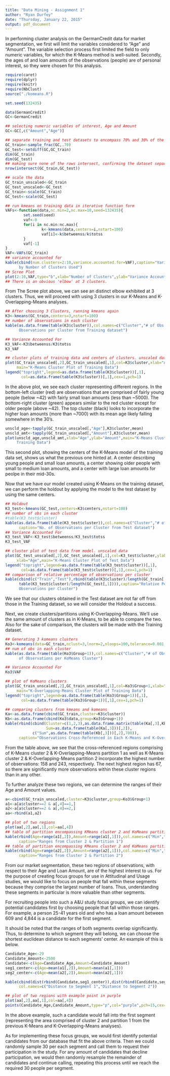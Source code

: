 ---
title: "Data Mining - Assignment 1"
author: "Ryan Durfey"
date: "Thursday, January 22, 2015"
output: pdf_document
---

In performing cluster analysis on the GermanCredit data for market segmentation, we first will limit the variables considered to "Age" and "Amount". The variable selection process first limited the field to only numeric variables, for which the K-Means method is well-suited. Secondly, the ages of and loan amounts of the observations (people) are of personal interest, so they were chosen for this analysis.

```{r,message=FALSE}
require(caret)
require(dplyr)
require(knitr)
require(NbClust)
source("./komeans.R")
```
```{r}
set.seed(132435)

data(GermanCredit)
GC<-GermanCredit

## selecting numeric variables of interest, Age and Amount
GC<-GC[,c("Amount","Age")]

## separate training and test datasets to encompass 70% and 30% of the data, respectively
GC_train<-sample_frac(GC,.70)
GC_test<-setdiff(GC,GC_train)
dim(GC_train)
dim(GC_test)
## making sure none of the rows intersect, confirming the dataset separation was successful
nrow(intersect(GC_train,GC_test))

## scale the data
GC_train_unscaled<-GC_train
GC_test_unscaled<-GC_test
GC_train<-scale(GC_train)
GC_test<-scale(GC_test)

## run kmeans on training data in iterative function form
VAFs<-function(data,nc.min=2,nc.max=10,seed=132435){
        set.seed(seed)
        vaf<-0
        for(i in nc.min:nc.max){
                k<-kmeans(data,centers=i,nstart=100)
                vaf[i]<-k$betweenss/k$totss
        }
        vaf[-1]
}
VAF<-VAFs(GC_train)
## variance accounted for
kable(cbind(num.clusters=2:10,variance.accounted.for=VAF),caption="Variance Accounted for
      by Number of Clusters Used")
## Scree Plot
plot(2:10,VAF,type="b",xlab="Number of Clusters",ylab="Variance Accounted For")
## There is an obvious 'elbow' at 3 clusters.
```

From The Scree plot above, we can see an distinct elbow exhibited at 3 clusters. Thus, we will proceed with using 3 clusters in our K-Means and K-Overlapping-Means analyses.
```{r}
## After choosing 3 Clusters, running kmeans again
K3<-kmeans(GC_train,centers=3,nstart=100)
## number of observations in each cluster
kable(as.data.frame(table(K3$cluster)),col.names=c("Cluster","# of Obs."),caption="No. of
      Observations per Cluster from Training dataset")

## Variance Accounted For
K3_VAF<-K3$betweenss/K3$totss
K3_VAF

## cluster plots of training data and centers of clusters. unscaled data
plot(GC_train_unscaled[,2],GC_train_unscaled[,1],col=K3$cluster,xlab="Age",ylab="Amount",
     main="K-Means Cluster Plot of Training Data")
legend("topright",legend=as.data.frame(table(K3$cluster))[,1],
       col=as.data.frame(table(K3$cluster))[,1],cex=1,pch=1)
```

In the above plot, we see each cluster representing different regions. In the bottom-left cluster (red) are observations that are comprised of fairly young people (below ~42) with fairly small loan amounts (less than ~5000). The bottom-right cluster (green) appears similar to the red cluster except for older people (above ~42). The top cluster (black) looks to incorporate the higher loan amounts (more than ~7000) with its mean age likely falling somewhere in the 30's.
```{r}
unscld_age<-tapply(GC_train_unscaled[,"Age"],K3$cluster,mean)
unscld_amt<-tapply(GC_train_unscaled[,"Amount"],K3$cluster,mean)
plot(unscld_age,unscld_amt,xlab="Age",ylab="Amount",main="K-Means Cluster Centers of
     Training Data")
```

This second plot, showing the centers of the K-Means model of the training data set, shows us what the previous one hinted at. A center describing young people and small loan amounts, a center showing older people with small to medium loan amounts, and a center with large loan amounts for peolpe in their mid-30s.

Now that we have our model created using K-Means on the training dataset, we can perform the holdout by applying the model to the test dataset by using the same centers.
```{r}
## Holdout
K3_test<-kmeans(GC_test,centers=K3$centers,nstart=100)
## number of obs in each cluster
#table(K3_test$cluster)
kable(as.data.frame(table(K3_test$cluster)),col.names=c("Cluster","# of Obs."),
      caption="No. of Observations per Cluster from Test dataset")
## Variance Accounted For
K3_test_VAF<-K3_test$betweenss/K3_test$totss
K3_test_VAF

## cluster plot of test data from model. unscaled data
plot(GC_test_unscaled[,2],GC_test_unscaled[,1],col=K3_test$cluster,ylab="Amount",
     xlab="Age",main="K-Means Cluster Plot of Test Data")
legend("topright",legend=as.data.frame(table(K3_test$cluster))[,1],
       col=as.data.frame(table(K3_test$cluster))[,1],cex=1,pch=1)
## comparison of relative percentage of observations per cluster
kable(cbind(c("Train","Test"),rbind(table(K3$cluster)/length(GC_train[,1]),
      table(K3_test$cluster)/length(GC_test[,1]))),caption="Relative Percentage of
      Observations per Cluster")
```

We see that our clusters obtained in the Test dataset are not far off from those in the Training dataset, so we will consider the Holdout a success.

Next, we create clusters/partitions using K-Overlapping-Means. We'll use the same amount of clusters as in K-Means, to be able to compare the two. Also for the sake of comparison, the clusters will be made with the Training dataset.
```{r}
## Generating 3 komeans clusters
Ko3<-komeans(data=GC_train,nclust=3,lnorm=2,nloops=100,tolerance=0.001,seed=132435)
## num of obs in each cluster
kable(as.data.frame(table(Ko3$Group+1)),col.names=c("Cluster","# of Obs."),caption="No. 
      of Observations per KoMeans Cluster")

## Variance Accounted For
Ko3$VAF

## plot of KoMeans clusters
plot(GC_train_unscaled[,2],GC_train_unscaled[,1],col=Ko3$Group+1,xlab="Age",ylab="Amount",
     main="K-Overlapping-Means Cluster Plot of Training Data")
legend("topright",legend=as.data.frame(table(Ko3$Group+1))[,1],
       col=as.data.frame(table(Ko3$Group+1))[,1],cex=1,pch=1)

## comparing clusters from kmeans and komeans
Ka<-as.data.frame(cbind(GC_train,cluster=K3$cluster))
Kb<-as.data.frame(cbind(Ko3$data,group=Ko3$Group+1))
kable(rbind(cbind(Cluster=c(1,2,3),as.data.frame.matrix(table(Ka[,3],Kb[,3])),
                  Sum=as.data.frame(table(Ka[,3]))[,2]),
            c("Sum",as.data.frame(table(Kb[,3]))[,2],700)),
      caption="Observations Cross-Referenced in Each K-Means and K-Overlapping-Means Cluster")
```

From the table above, we see that the cross-referenced regions comprising of K-Means cluster 2 & K-Overlapping-Means partition 1 as well as K-Means cluster 2 & K-Overlapping-Means partition 2 incorporate the highest number of observations: 158 and 243, respectively. The next highest region has 67, so there are significantly more observations within these cluster regions than in any other.

To further analyze these two regions, we can determine the ranges of their Age and Amount values.
```{r}
a<-cbind(GC_train_unscaled,cluster=K3$cluster,group=Ko3$Group+1)
a1<-a[a$cluster==2 & a[,4]==1,]
a2<-a[a$cluster==2 & a[,4]==2,]
aa<-rbind(a1,a2)

## plot of two regions
plot(aa[,2],aa[,1],col=aa[,4])
## table of partition encompassing KMeans cluster 2 and KoMeans partition 1
kable(rbind(Age=range(a1[,2]),Amount=range(a1[,1])),col.names=c("Min","Max"),
      caption="Ranges from Cluster 2 & Partition 1")
## table of partition encompassing KMeans cluster 2 and KoMeans partition 2
kable(rbind(Age=range(a2[,2]),Amount=range(a2[,1])),col.names=c("Min","Max"),
      caption="Ranges from Cluster 2 & Partition 2")
```

From our market segmentation, these two regions of observations, with respect to their Age and Loan Amount, are of the highest interest to us. For the purpose of creating focus groups for use in Attitudinal and Usage studies, we would like to focus on people that fall within these segments because they comprise the largest number of loans. Thus, understanding these segments in particular is more valuable than other segments.

For recruiting people into such a A&U study focus groups, we can identify potential candidates first by choosing people that fall within those ranges. For example, a person 25-41 years old and who has a loan amount between 609 and 4,844 is a candidate for the first segment.

It should be noted that the ranges of both segments overlap significantly. Thus, to determine to which segment they will belong, we can choose the shortest euclidean distance to each segments' center. An example of this is below.
```{r}
Candidate_Age<-29
Candidate_Amount<-2500
Candidate<-c(Age=Candidate_Age,Amount=Candidate_Amount)
seg1_center<-c(Age=mean(a1[,2]),Amount=mean(a1[,1]))
seg2_center<-c(Age=mean(a2[,2]),Amount=mean(a2[,1]))

kable(cbind(dist(rbind(Candidate,seg1_center)),dist(rbind(Candidate,seg2_center))),
      col.names=c("Distance to Segment 1","Distance to Segment 2"))

## plot of two regions with example point in purple
plot(aa[,2],aa[,1],col=aa[,4])
points(Candidate_Age,Candidate_Amount,type="p",col="purple",pch=15,cex=1.5)
```

In the above example, such a candidate would fall into the first segment (representing the area comprised of cluster 2 and partition 1 from the previous K-Means and K-Overlapping-Means analyses).

As for implementing these focus groups, we would first identify potential candidates from our database that fit the above criteria. Then we could randomly sample 30 per each segment and call them to request their participation in the study. For any amount of candidates that decline participation, we would then randomly resample the remainder of candidates and continue calling, repeating this process until we reach the required 30 people per segment.
